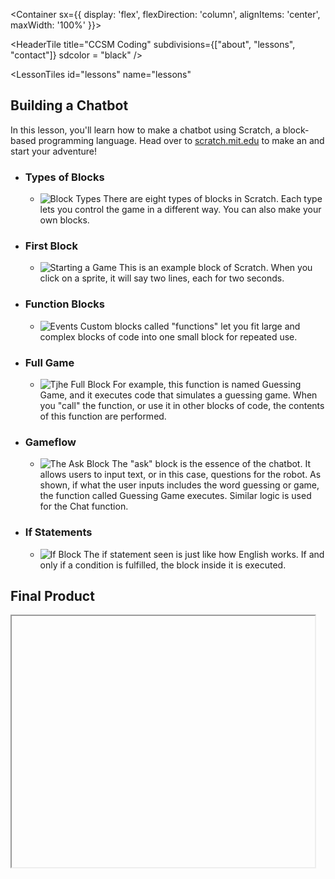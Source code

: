
<Container sx={{
    display: 'flex',
    flexDirection: 'column',
    alignItems: 'center',
    maxWidth: '100%'
}}>

<HeaderTile 
  title="CCSM Coding" 
  subdivisions={["about", "lessons", "contact"]}
  sdcolor = "black"
/>

<LessonTiles
  id="lessons"
  name="lessons"
>

## Building a Chatbot

In this lesson, you'll learn how to make a chatbot using Scratch, a block-based programming language. Head over to [scratch.mit.edu](https://scratch.mit.edu) to make an and start your adventure!

- ### Types of Blocks
  - ![Block Types](/chatbot/typesnew.png)
    There are eight types of blocks in Scratch. Each type lets you control the game in a different way. You can also make your own blocks.
- ### First Block
  - ![Starting a Game](/chatbot/intro.png)
    This is an example block of Scratch. When you click on a sprite, it will say two lines, each for two seconds.
- ### Function Blocks
  - ![Events](/chatbot/starters.png)
    Custom blocks called "functions" let you fit large and complex blocks of code into one small block for repeated use.
- ### Full Game
  - ![Tjhe Full Block](/chatbot/full.png)
    For example, this function is named Guessing Game, and it executes code that simulates a guessing game. When you "call" the function, or use it in other blocks of code, the contents of this function are performed.
- ### Gameflow
  - ![The Ask Block](/chatbot/gameflow.png)
    The "ask" block is the essence of the chatbot. It allows users to input text, or in this case, questions for the robot. As shown, if what the user inputs includes the word guessing or game, the function called Guessing Game executes. Similar logic is used for the Chat function.
- ### If Statements
  - ![If Block](/chatbot/ifelse.png)
    The if statement seen is just like how English works. If and only if a condition is fulfilled, the block inside it is executed.

## Final Product

<Iframe url="https://scratch.mit.edu/projects/417916589/embed"
        width="485px"
        height="402px"
        id="game"
        className="game"
        display="initial"
        position="relative"/>

</LessonTiles>

<ContactTile
  id="contact"
  name="contact"
>

- <a><FaInstagram/></a>
- <a><FaFacebook/></a>
- <a><FiMail/></a>

###### Built by Fragaria Webdev

</ContactTile>

</Container>

